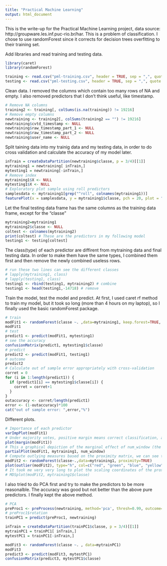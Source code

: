 ```yaml
---
title: "Practical Machine Learning"
output: html_document
---
```


This is the write-up for the Practical Machine Learning project, data source: http://groupware.les.inf.puc-rio.br/har.
This is a problem of classification. I chose to use randomForest since it corrects for decision trees overfitting to their training set.


Add libraries and read training and testing data.
```r
library(caret)
library(randomForest)

training <- read.csv("pml-training.csv", header = TRUE, sep = ",", quote = "\"", dec = ".", fill = TRUE, comment.char = "")
testing <- read.csv("pml-testing.csv", header = TRUE, sep = ",", quote = "\"", dec = ".", fill = TRUE, comment.char = "")
```

Clean data. I removed the columns which contain too many rows of NA and empty. I also removed predictors that I don't think useful, like timestamp.
```r
# Remove NA columns
training2 <- training[, colSums(is.na(training)) != 19216]
# Remove empty columns
newtraining <- training2[, colSums(training2 == "") != 19216]
newtraining$cvtd_timestamp <- NULL
newtraining$raw_timestamp_part_1 <- NULL
newtraining$raw_timestamp_part_2 <- NULL
newtraining$user_name <- NULL
```

Split taining data into my trainig data and my testing data, in order to do cross validation and calculate the accuracy of my model later.
```r
inTrain = createDataPartition(newtraining$classe, p = 3/4)[[1]]
mytraining1 = newtraining[ inTrain,]
mytesting1 = newtraining[-inTrain,]
# Remove index
mytraining1$X <- NULL
mytesting1$X <- NULL
# Exploratory plot sample using roll predictors
samplesdata <- mytraining1[grep("^roll", colnames(mytraining1))]
featurePlot(x = samplesdata, y = mytraining1$classe, pch = 20, plot = "pairs")
```

Let the final testing data frame has the same columns as the training data frame, except for the "classe"
```r
mytraining2=mytraining1
mytraining2$classe <- NULL
coltest <- colnames(mytraining2)
print(coltest) # These are the predictors in my following model
testing1 <- testing[coltest]
```

The class(type) of each predictor are diffirent from mytraining data and final testing data. In order to make them have the same types, I combined them first and then remove the newly combined useless rows.
```r
# run these two lines can see the different classes
# lapply(mytraining1, class)
# lapply(testing1, class)
testing1 <- rbind(testing1, mytraining2) # combine
testing1 <- head(testing1,-14718) # remove
```

Train the model, test the model and predict. At first, I used caret rf method to train my model, but it took so long (more than 4 hours on my laptop), so I finally used the basic randomForest package.
```r
# train
modFit1 <- randomForest(classe ~. ,data=mytraining1, keep.forest=TRUE, importance=TRUE)
modFit1
# test
predict1 <- predict(modFit1, mytesting1)
# see the accuracy
confusionMatrix(predict1, mytesting1$classe)
# predict
predict2 <- predict(modFit1, testing1)
# outcome
predict2
# Calculate out of sample error appropriately with cross-validation
corret = 0
for (i in 1:length(predict1)) {
  if (predict1[i] == mytesting1$classe[i]) {
    corret = corret+1
  }
}
outaccuracy <- corret/length(predict1)
error <- (1-outaccuracy)*100
cat("out of sample error: ",error,"%")
```

Different plots.
```r
# Importance of each predictor
varImpPlot(modFit1)
# Under majority votes, positive margin means correct classification, and negative means wrong classification. In the 14718 cases, few are negative margin, which means the big majority are classified correctly.
plot(margin(modFit1))
# This a graphical depiction of the marginal effect of num_window (the most important predictor) on the class probability (classification) 
partialPlot(modFit1, mytraining1, num_window)
# Compute outlying measures based on the proximity matrix, we can see the green class has smallest number of outliers
modFit2 <- randomForest(classe~.,data=mytraining1, proximity=TRUE)
plot(outlier(modFit2), type="h", col=c("red", "green", "blue", "yellow", "pink")[as.numeric(mytraining1$classe)])
# It took me very very long to plot the scaling coordinates of the proximity matrix from randomForest, and my laptop crushed, so I gave up to the next plot
# MDSplot(modFit2, mytraining1$classe)
```


I also tried to do PCA first and try to make the predictors to be more reasonalble. The accuracy was good but not better than the above pure predictors. I finally kept the above method.
```r
# PCA
preProc1 <- preProcess(newtraining, method='pca', thresh=0.99, outcome=newtraining$classe) # default is 0.95
# preProc1$rotation
trainPC1 = predict(preProc1, newtraining)

inTrain = createDataPartition(trainPC1$classe, p = 3/4)[[1]]
mytrainPC1 = trainPC1[ inTrain,]
mytestPC1 = trainPC1[-inTrain,]

modFit3 <- randomForest(classe ~. , data=mytrainPC1)
modFit3
predict3 <- predict(modFit3, mytestPC1)
confusionMatrix(predict3, mytestPC1$classe)
```
